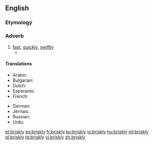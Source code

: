 ==English==

===Etymology===
{{suffix|brisk|ly|lang=en}}

===Adverb===
{{en-adv}}

# [[fast]], [[quickly]], [[swiftly]]
#* {{quote-news
|year=2011
|date=October 23
|author=Phil McNulty
|title=Man Utd   1 - 6   Man City
|work=BBC Sport
|url=http://news.bbc.co.uk/sport2/hi/football/15325536.stm
|page=
|passage=As Ferguson strode '''briskly''' towards the Stretford End at the final whistle, he will have been reflecting on the extent of the challenge now facing him from the club he once branded "noisy neighbours".}}

====Translations====
{{trans-top|fast, quickly, swiftly}}
* Arabic: {{t|ar|بخفة|sc=Arab}}
* Bulgarian: {{t+|bg|бързо}}
* Dutch: {{t|nl|gezwind}}
* Esperanto: {{t|eo|rapide}}
* French: {{t+|fr|vivement}}
{{trans-mid}}
* German: {{t+|de|forsch}}
* Jèrriais: {{t|roa-jer|allègrément}}
* Russian: {{t+|ru|Быстро}}
* Urdu: {{t|ur|تيز}}
{{trans-bottom}}

[[et:briskly]]
[[es:briskly]]
[[fr:briskly]]
[[ko:briskly]]
[[io:briskly]]
[[hu:briskly]]
[[ml:briskly]]
[[pl:briskly]]
[[te:briskly]]
[[vi:briskly]]
[[zh:briskly]]